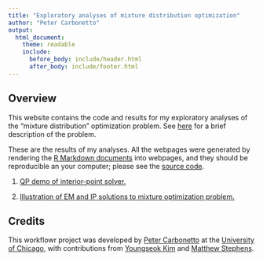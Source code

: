 ```yaml
---
title: "Exploratory analyses of mixture distribution optimization"
author: "Peter Carbonetto"
output:
  html_document:
    theme: readable
    include:
      before_body: include/header.html
      after_body: include/footer.html
---
```


## Overview

This website contains the code and results for my exploratory analyses
of the "mixture distribution" optimization problem. See
[here](normmix.html) for a brief description of the problem.

These are the results of my analyses. All the webpages were generated
by rendering the [R Markdown
documents](https://github.com/pcarbo/mixopt/tree/master/analysis) into
webpages, and they should be reproducible an your computer; 
please see the [source code](https://github.com/pcarbo/mixopt).

1. [QP demo of interior-point solver.](qpdemo.html)

2. [Illustration of EM and IP solutions to mixture optimization 
problem.](normmix.html)

## Credits

This workflowr project was developed by [Peter
Carbonetto](http://pcarbo.github.io) at the [University of
Chicago](https://www.uchicago.edu), with contributions from [Youngseok 
Kim](https://github.com/hamulmyo) and [Matthew 
Stephens](http://stephenslab.uchicago.edu).

